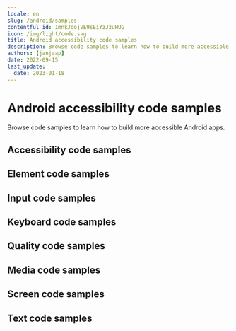 ```yaml
---
locale: en
slug: /android/samples
contentful_id: 1mnkJoojVE9sEiYzJzuHUG
icon: /img/light/code.svg
title: Android accessibility code samples
description: Browse code samples to learn how to build more accessible Android apps.
authors: [janjaap]
date: 2022-09-15
last_update:
  date: 2023-01-18
---
```


# Android accessibility code samples

Browse code samples to learn how to build more accessible Android apps.

## Accessibility code samples

<LinkList title="List of Android Accessibility Code samples" isHighlighted={true}>
  <LinkListItem
    url="/en/docs/android/samples/accessibility-action"
    title="Accessibility action"
    appearance="link"
    label="Accessibility action on Android"
    description="Accessibility actions provide alternative ways for users of assistive technologies to perform actions."
  />
  <LinkListItem
    url="/en/docs/android/samples/accessibility-announcement"
    title="Accessibility announcement"
    appearance="link"
    label="Accessibility announcement on Android"
    description="Users of assistive technologies should be made aware of important changes in content through accessibility announcements."
  />
  <LinkListItem
    url="/en/docs/android/samples/accessibility-dialog"
    title="Accessibility dialog"
    appearance="link"
    label="Accessibility dialog on Android"
    description="A dialog overlays the screen and offers one or more actions to proceed."
  />
  <LinkListItem
    url="/en/docs/android/samples/accessibility-focus-indicator"
    title="Accessibility focus indicator"
    appearance="link"
    label="Accessibility focus indicator on Android"
    description="Users should know which element has focus when using a keyboard or assistive technology."
  />
  <LinkListItem
    url="/en/docs/android/samples/accessibility-focus"
    title="Accessibility focus"
    appearance="link"
    label="Accessibility focus on Android"
    description="Sometimes you need to programmatically move the accessibility focus to a specific element."
  />
  <LinkListItem
    url="/en/docs/android/samples/accessibility-focusability"
    title="Accessibility focusability"
    appearance="link"
    label="Accessibility focusability on Android"
    description="An element should indicate whether it should be focusable by assistive technologies or not."
  />
  <LinkListItem
    url="/en/docs/android/samples/accessibility-group"
    title="Accessibility group"
    appearance="link"
    label="Accessibility group on Android"
    description="It is easier and quicker for users of assistive technologies to interact with grouped elements."
  />
  <LinkListItem
    url="/en/docs/android/samples/accessibility-hint"
    title="Accessibility hint"
    appearance="link"
    label="Accessibility hint on Android"
    description="An accessibility hint helps users to understand what will happen after performing an action."
  />
  <LinkListItem
    url="/en/docs/android/samples/accessibility-label"
    title="Accessibility label"
    appearance="link"
    label="Accessibility label on Android"
    description="An accessibility label helps users of assistive technologies to identify elements on the screen."
  />
  <LinkListItem
    url="/en/docs/android/samples/accessibility-language"
    title="Accessibility language"
    appearance="link"
    label="Accessibility language on Android"
    description="When content is written in multiple languages, foreign words should ideally be indicated in their respective language."
  />
  <LinkListItem
    url="/en/docs/android/samples/accessibility-link"
    title="Accessibility link"
    appearance="link"
    label="Accessibility link on Android"
    description="Links should be accessible for users of assistive technologies."
  />
  <LinkListItem
    url="/en/docs/android/samples/accessibility-live-region"
    title="Accessibility live region"
    appearance="link"
    label="Accessibility live region on Android"
    description="A live region allows users of assistive technologies to receive updates whenever important information on the screen changes."
  />
  <LinkListItem
    url="/en/docs/android/samples/accessibility-modal"
    title="Accessibility modal"
    appearance="link"
    label="Accessibility modal on Android"
    description="A modal overlays the screen with additional content."
  />
  <LinkListItem
    url="/en/docs/android/samples/accessibility-name"
    title="Accessibility name"
    appearance="link"
    label="Accessibility name on Android"
    description="The accessibility name indicates the name used for interface elements by assistive technologies."
  />
  <LinkListItem
    url="/en/docs/android/samples/accessibility-order"
    title="Accessibility order"
    appearance="link"
    label="Accessibility order on Android"
    description="Assistive technologies try to determine a logical accessibility order based on the placement and properties of the elements on the screen."
  />
  <LinkListItem
    url="/en/docs/android/samples/accessibility-role"
    title="Accessibility role"
    appearance="link"
    label="Accessibility role on Android"
    description="An accessibility role helps users of assistive technologies to understand the purpose of elements on the screen."
  />
  <LinkListItem
    url="/en/docs/android/samples/accessibility-state"
    title="Accessibility state"
    appearance="link"
    label="Accessibility state on Android"
    description="An accessibility state helps users of assistive technologies to understand the state of elements on the screen."
  />
  <LinkListItem
    url="/en/docs/android/samples/accessibility-value"
    title="Accessibility value"
    appearance="link"
    label="Accessibility value on Android"
    description="An accessibility value helps users of assistive technologies to understand the value of elements on the screen."
  />
</LinkList>

## Element code samples

<LinkList title="List of Android Element Code samples" isHighlighted={true}>
  <LinkListItem
    url="/en/docs/android/samples/element-focus-change"
    title="Element focus change"
    appearance="link"
    label="Element focus change on Android"
    description="Whenever an element receives focus, it should not automatically trigger an event which changes context."
  />
  <LinkListItem
    url="/en/docs/android/samples/element-identification"
    title="Element identification"
    appearance="link"
    label="Element identification on Android"
    description="Functionality that is repeated on multiple screens should use consistent identification."
  />
  <LinkListItem
    url="/en/docs/android/samples/element-position"
    title="Element position"
    appearance="link"
    label="Element position on Android"
    description="Components that are repeated on multiple screens should have a consistent position."
  />
</LinkList>

## Input code samples

<LinkList title="List of Android Input Code samples" isHighlighted={true}>
  <LinkListItem
    url="/en/docs/android/samples/input-cancellation"
    title="Input cancellation"
    appearance="link"
    label="Input cancellation on Android"
    description="Users should be able to cancel accidental interaction."
  />
  <LinkListItem
    url="/en/docs/android/samples/input-content-type"
    title="Input content type"
    appearance="link"
    label="Input content type on Android"
    description="Setting the content type for input fields helps user entering data."
  />
  <LinkListItem
    url="/en/docs/android/samples/input-errors"
    title="Input errors"
    appearance="link"
    label="Input errors on Android"
    description="Users should be notified when they make input errors."
  />
  <LinkListItem
    url="/en/docs/android/samples/input-gestures"
    title="Input gestures"
    appearance="link"
    label="Input gestures on Android"
    description="Gesture activated functionality should also be available without the use of gestures."
  />
  <LinkListItem
    url="/en/docs/android/samples/input-instructions"
    title="Input instructions"
    appearance="link"
    label="Input instructions on Android"
    description="When a label might not describe the requested input sufficiently, you should add additional instructions."
  />
  <LinkListItem
    url="/en/docs/android/samples/input-keyboard-type"
    title="Input keyboard type"
    appearance="link"
    label="Input keyboard type on Android"
    description="Setting the keyboard type for input fields helps user entering data."
  />
  <LinkListItem
    url="/en/docs/android/samples/input-label"
    title="Input label"
    appearance="link"
    label="Input label on Android"
    description="Input fields should have labels so that users know what input data is expected."
  />
  <LinkListItem
    url="/en/docs/android/samples/input-motion"
    title="Input motion"
    appearance="link"
    label="Input motion on Android"
    description="Provide an alternative way for actions activated by motion, to allow everyone to use the functionality."
  />
  <LinkListItem
    url="/en/docs/android/samples/input-predictable"
    title="Input predictable"
    appearance="link"
    label="Input predictable on Android"
    description="Whenever a user provides input, there should be no change of context."
  />
</LinkList>

## Keyboard code samples

<LinkList title="List of Android Keyboard Code samples" isHighlighted={true}>
  <LinkListItem
    url="/en/docs/android/samples/keyboard-order"
    title="Keyboard order"
    appearance="link"
    label="Keyboard order on Android"
    description="By adjusting the keyboard order, you can provide a great experience for users that control their device using a hardware keyboard."
  />
  <LinkListItem
    url="/en/docs/android/samples/keyboard-shortcuts"
    title="Keyboard shortcuts"
    appearance="link"
    label="Keyboard shortcuts on Android"
    description="Most people operate their smartphones with touch, but some people use an external keyboard."
  />
</LinkList>

## Quality code samples

<LinkList title="List of Android Quality Code samples" isHighlighted={true}>
  <LinkListItem
    url="/en/docs/android/samples/linting"
    title="Linting"
    appearance="link"
    label="Linting on Android"
    description="Linting is the process of running a tool which analyzes your code for potential errors."
  />
</LinkList>

## Media code samples

<LinkList title="List of Android Media Code samples" isHighlighted={true}>
  <LinkListItem
    url="/en/docs/android/samples/audio-control"
    title="Audio control"
    appearance="link"
    label="Audio control on Android"
    description="Users should be able to control audio whenever it plays automatically."
  />
  <LinkListItem
    url="/en/docs/android/samples/audio-description"
    title="Audio description"
    appearance="link"
    label="Audio description on Android"
    description="Videos should include audio description when important visual details are shown which you cannot hear."
  />
  <LinkListItem
    url="/en/docs/android/samples/live-captions"
    title="Live captions"
    appearance="link"
    label="Live captions on Android"
    description="Captions should be provided in real-time to enable users to understand what is being said in live videos."
  />
  <LinkListItem
    url="/en/docs/android/samples/captions"
    title="Captions"
    appearance="link"
    label="Captions on Android"
    description="Captions should be provided to enable users to understand what is being said in videos."
  />
  <LinkListItem
    url="/en/docs/android/samples/transcript"
    title="Transcript"
    appearance="link"
    label="Transcript on Android"
    description="Videos should contain a transcript to allow users to read what is shown in media, such as a video or podcast."
  />
</LinkList>

## Screen code samples

<LinkList title="List of Android Screen Code samples" isHighlighted={true}>
  <LinkListItem
    url="/en/docs/android/samples/reduced-animations"
    title="Reduced animations"
    appearance="link"
    label="Reduced animations on Android"
    description="Content which conveys a sense of motion can be a barrier for users."
  />
  <LinkListItem
    url="/en/docs/android/samples/contrast"
    title="Contrast"
    appearance="link"
    label="Contrast on Android"
    description="Apps should provide enough contrast between text and its background so that it can be read by people with moderately low vision."
  />
  <LinkListItem
    url="/en/docs/android/samples/dark-mode"
    title="Dark mode"
    appearance="link"
    label="Dark mode on Android"
    description="Dark mode darkens background colours and provides a more comfortable viewing experience in low light."
  />
  <LinkListItem
    url="/en/docs/android/samples/frequent-flashes"
    title="Frequent flashes"
    appearance="link"
    label="Frequent flashes on Android"
    description="Rapidly flashing images or views can cause seizures for some users."
  />
  <LinkListItem
    url="/en/docs/android/samples/descriptive-headers"
    title="Descriptive headers"
    appearance="link"
    label="Descriptive headers on Android"
    description="Screens should have descriptive headers, this helps users find specific content and orient themselves within your app."
  />
  <LinkListItem
    url="/en/docs/android/samples/descriptive-labels"
    title="Descriptive labels"
    appearance="link"
    label="Descriptive labels on Android"
    description="Screens should have descriptive labels, these help users recognize which purpose controls have."
  />
  <LinkListItem
    url="/en/docs/android/samples/screen-orientation"
    title="Screen orientation"
    appearance="link"
    label="Screen orientation on Android"
    description="Apps should adapt to the preferred display orientation of the user."
  />
  <LinkListItem
    url="/en/docs/android/samples/reflow"
    title="Reflow"
    appearance="link"
    label="Reflow on Android"
    description="Content on the screen should reflow based on the users' preferences."
  />
  <LinkListItem
    url="/en/docs/android/samples/search-functionality"
    title="Search functionality"
    appearance="link"
    label="Search functionality on Android"
    description="Users might have difficulty finding a specific screen."
  />
  <LinkListItem
    url="/en/docs/android/samples/skip-content"
    title="Skip content"
    appearance="link"
    label="Skip content on Android"
    description="It can be helpful for users to skip repeated blocks of content."
  />
  <LinkListItem
    url="/en/docs/android/samples/adjustable-timing"
    title="Adjustable timing"
    appearance="link"
    label="Adjustable timing on Android"
    description="Everyone, including people with disabilities, should have adequate time to interact with your app."
  />
  <LinkListItem
    url="/en/docs/android/samples/screen-title"
    title="Screen title"
    appearance="link"
    label="Screen title on Android"
    description="Each screen should have a descriptive title, which helps users with identifying the screen."
  />
</LinkList>

## Text code samples

<LinkList title="List of Android Text Code samples" isHighlighted={true}>
  <LinkListItem
    url="/en/docs/android/samples/bold-text"
    title="Bold text"
    appearance="link"
    label="Bold text on Android"
    description="Apps should use bold text when users have indicated this as a preference in the system settings."
  />
  <LinkListItem
    url="/en/docs/android/samples/text-element"
    title="Text element"
    appearance="link"
    label="Text element on Android"
    description="Always use text elements to display text, unless this is not possible due to styling, such as text logo's."
  />
  <LinkListItem
    url="/en/docs/android/samples/localization"
    title="Localization"
    appearance="link"
    label="Localization on Android"
    description="Assistive technologies, such as the screen reader, use the locale for the pronunciation of utterances."
  />
  <LinkListItem
    url="/en/docs/android/samples/scale-text"
    title="Scale text"
    appearance="link"
    label="Scale text on Android"
    description="Apps should scale text to the size specified by users in the system settings."
  />
  <LinkListItem
    url="/en/docs/android/samples/text-spacing"
    title="Text spacing"
    appearance="link"
    label="Text spacing on Android"
    description="Content should adapt to increased spacing between lines, words, letters, and paragraphs."
  />
  <LinkListItem
    url="/en/docs/android/samples/text-truncation"
    title="Text truncation"
    appearance="link"
    label="Text truncation on Android"
    description="Text should never get truncated in your app, even when users have enlarged their font size."
  />
</LinkList>
